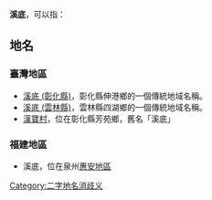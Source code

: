 '''溪底'''，可以指：

== 地名 ==

=== 臺灣地區 ===
* [[溪底_(彰化縣)|溪底 (彰化縣)]]，彰化縣伸港鄉的一個傳統地域名稱。 
* [[溪底_(雲林縣)|溪底 (雲林縣)]]，雲林縣四湖鄉的一個傳統地域名稱。 
* [[漢寶村|漢寶村]]，位在彰化縣芳苑鄉，舊名「溪底」

=== 福建地區 ===
* 溪底，位在泉州[[惠安县|惠安地區]]
{{disambig}}
[[Category:二字地名消歧义|Category:二字地名消歧义]]